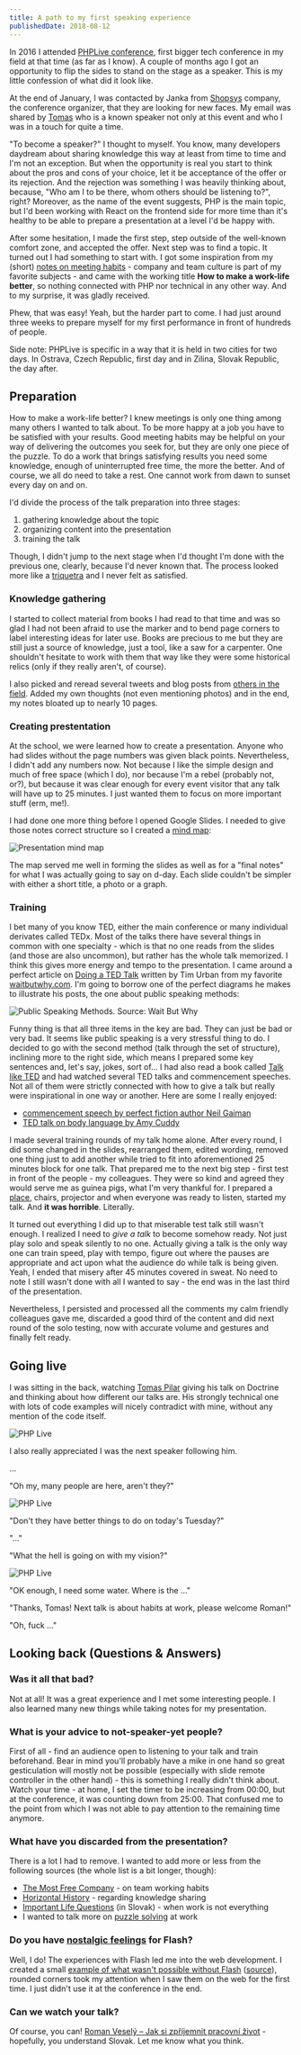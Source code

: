 ```yaml
---
title: A path to my first speaking experience
publishedDate: 2018-08-12
---
```


In 2016 I attended <a href="http://www.phplive.cz/">PHPLive conference</a>, first bigger tech conference in my field at that time (as far as I know). A couple of months ago I got an opportunity to flip the sides to stand on the stage as a speaker. This is my little confession of what did it look like.

At the end of January, I was contacted by Janka from [Shopsys](https://www.shopsys.com/) company, the conference organizer, that they are looking for new faces. My email was shared by [Tomas](https://www.tomasvotruba.cz/) who is a known speaker not only at this event and who I was in a touch for quite a time.

"To become a speaker?" I thought to myself. You know, many developers daydream about sharing knowledge this way at least from time to time and I'm not an exception. But when the opportunity is real you start to think about the pros and cons of your choice, let it be acceptance of the offer or its rejection. And the rejection was something I was heavily thinking about, because, "Who am I to be there, whom others should be listening to?", right? Moreover, as the name of the event suggests, PHP is the main topic, but I'd been working with React on the frontend side for more time than it's healthy to be able to prepare a presentation at a level I'd be happy with.

After some hesitation, I made the first step, step outside of the well-known comfort zone, and accepted the offer. Next step was to find a topic. It turned out I had something to start with. I got some inspiration from my (short) [notes on meeting habits](/strange-codes-multiple-identities-team-habits/#meeting-habits) - company and team culture is part of my favorite subjects - and came with the working title **How to make a work-life better**, so nothing connected with PHP nor technical in any other way. And to my surprise, it was gladly received.

Phew, that was easy! Yeah, but the harder part to come. I had just around three weeks to prepare myself for my first performance in front of hundreds of people.

<Tip>

Side note: PHPLive is specific in a way that it is held in two cities for two days. In Ostrava, Czech Republic, first day and in Zilina, Slovak Republic, the day after.

</Tip>

## Preparation

How to make a work-life better? I knew meetings is only one thing among many others I wanted to talk about. To be more happy at a job you have to be satisfied with your results. Good meeting habits may be helpful on your way of delivering the outcomes you seek for, but they are only one piece of the puzzle. To do a work that brings satisfying results you need some knowledge, enough of uninterrupted free time, the more the better. And of course, we all do need to take a rest. One cannot work from dawn to sunset every day on and on.

I'd divide the process of the talk preparation into three stages:

1. gathering knowledge about the topic
1. organizing content into the presentation
1. training the talk

Though, I didn't jump to the next stage when I'd thought I'm done with the previous one, clearly, because I'd never known that. The process looked more like a [triquetra](https://en.wikipedia.org/wiki/Triquetra) and I never felt as satisfied.

### Knowledge gathering

I started to collect material from books I had read to that time and was so glad I had not been afraid to use the marker and to bend page corners to label interesting ideas for later use. Books are precious to me but they are still just a source of knowledge, just a tool, like a saw for a carpenter. One shouldn't hesitate to work with them that way like they were some historical relics (only if they really aren't, of course).

I also picked and reread several tweets and blog posts from [others in the field](/blogroll). Added my own thoughts (not even mentioning photos) and in the end, my notes bloated up to nearly 10 pages.

### Creating prestentation

At the school, we were learned how to create a presentation. Anyone who had slides without the page numbers was given black points. Nevertheless, I didn't add any numbers now. Not because I like the simple design and much of free space (which I do), nor because I'm a rebel (probably not, or?), but because it was clear enough for every event visitor that any talk will have up to 25 minutes. I just wanted them to focus on more important stuff (erm, me!).

I had done one more thing before I opened Google Slides. I needed to give those notes correct structure so I created a [mind map](https://coggle.it/diagram/WoHihAWJuAABqwgD/t/ako-si-sprijemnit-pracovny-zivot/978659faac09ba4d56e5a919b6a0c1df106830ce1b7f12d3ba7c9b34e7259450):

![Presentation mind map](/images/a-path-to-my-first-speaking-experience/mind-map.png)

The map served me well in forming the slides as well as for a "final notes" for what I was actually going to say on d-day. Each slide couldn't be simpler with either a short title, a photo or a graph.

### Training

I bet many of you know TED, either the main conference or many individual derivates called TEDx. Most of the talks there have several things in common with one specialty - which is that no one reads from the slides (and those are also uncommon), but rather has the whole talk memorized. I think this gives more energy and tempo to the presentation. I came around a perfect article on [Doing a TED Talk](https://waitbutwhy.com/2016/03/doing-a-ted-talk-the-full-story.html) written by Tim Urban from my favorite [waitbutwhy.com](https://waitbutwhy.com/). I'm going to borrow one of the perfect diagrams he makes to illustrate his posts, the one about public speaking methods:

![Public Speaking Methods. Source: Wait But Why](/images/a-path-to-my-first-speaking-experience/method-graph.jpg)

Funny thing is that all three items in the key are bad. They can just be bad or very bad. It seems like public speaking is a very stressful thing to do. I decided to go with the second method (talk through the set of structure), inclining more to the right side, which means I prepared some key sentences and, let's say, jokes, sort of... I had also read a book called [Talk like TED](https://www.goodreads.com/book/show/33804062-hovor-ako-ted) and had watched several TED talks and commencement speeches. Not all of them were strictly connected with how to give a talk but really were inspirational in one way or another. Here are some I really enjoyed:

- [commencement speech by perfect fiction author Neil Gaiman](https://www.youtube.com/watch?v=plWexCID-kA)
- [TED talk on body language by Amy Cuddy](https://www.youtube.com/watch?v=RWZluriQUzE)

I made several training rounds of my talk home alone. After every round, I did some changed in the slides, rearranged them, edited wording, removed one thing just to add another while tried to fit into aforementioned 25 minutes block for one talk. That prepared me to the next big step - first test in front of the people - my colleagues. They were so kind and agreed they would serve me as guinea pigs, what I'm very thankful for. I prepared a [place](http://dobra-cajovna.sk/), chairs, projector and when everyone was ready to listen, started my talk. And **it was horrible**. Literally.

It turned out everything I did up to that miserable test talk still wasn't enough. I realized I need to _give a talk_ to become somehow ready. Not just play solo and speak silently to no one. Actually giving a talk is the only way one can train speed, play with tempo, figure out where the pauses are appropriate and act upon what the audience do while talk is being given. Yeah, I ended that misery after 45 minutes covered in sweat. No need to note I still wasn't done with all I wanted to say - the end was in the last third of the presentation.

Nevertheless, I persisted and processed all the comments my calm friendly colleagues gave me, discarded a good third of the content and did next round of the solo testing, now with accurate volume and gestures and finally felt ready.

## Going live

I was sitting in the back, watching [Tomas Pilar](https://www.tomaspilar.cz/) giving his talk on Doctrine and thinking about how different our talks are. His strongly technical one with lots of code examples will nicely contradict with mine, without any mention of the code itself.

![PHP Live](/images/a-path-to-my-first-speaking-experience/phplive-live01.jpg)

I also really appreciated I was the next speaker following him.

...

"Oh my, many people are here, aren't they?"

![PHP Live](/images/a-path-to-my-first-speaking-experience/phplive-live02.jpg)

"Don't they have better things to do on today's Tuesday?"

"..."

"What the hell is going on with my vision?"

![PHP Live](/images/a-path-to-my-first-speaking-experience/phplive-live03.jpg)

"OK enough, I need some water. Where is the ..."

"Thanks, Tomas! Next talk is about habits at work, please welcome Roman!"

"Oh, fuck ..."

## Looking back (Questions & Answers)

### Was it all that bad?

Not at all! It was a great experience and I met some interesting people. I also learned many new things while taking notes for my presentation.

### What is your advice to not-speaker-yet people?

First of all - find an audience open to listening to your talk and train beforehand. Bear in mind you'll probably have a mike in one hand so great gesticulation will mostly not be possible (especially with slide remote controller in the other hand) - this is something I really didn't think about. Watch your time - at home, I set the timer to be increasing from 00:00, but at the conference, it was counting down from 25:00. That confused me to the point from which I was not able to pay attention to the remaining time anymore.

### What have you discarded from the presentation?

There is a lot I had to remove. I wanted to add more or less from the following sources (the whole list is a bit longer, though):

- [The Most Free Company](http://slides.com/nethemba/the-most-free-company) - on team working habits
- [Horizontal History](https://waitbutwhy.com/2016/01/horizontal-history.html) - regarding knowledge sharing
- [Important Life Questions](https://produkty.vladozlatos.com/zivotne-dolezite-otazky.html) (in Slovak) - when work is not everything
- I wanted to talk more on [puzzle solving](https://hugelolcdn.com/i/454636.jpg) at work

### Do you have [nostalgic feelings](https://www.facebook.com/pehapelive/photos/a.180752525465917.1073741830.168767076664462/745649208976243/) for Flash?

Well, I do! The experiences with Flash led me into the web development. I created a small [example of what wasn't possible without Flash](https://crazko.github.io/perfect-button/) ([source](https://github.com/crazko/perfect-button)), rounded corners took my attention when I saw them on the web for the first time. I just didn't use it at the conference in the end.

### Can we watch your talk?

Of course, you can! [Roman Veselý – Jak si zpříjemnit pracovní život](https://www.youtube.com/watch?v=EW2DwVhrZEw) - hopefully, you understand Slovak. Let me know what you think.
